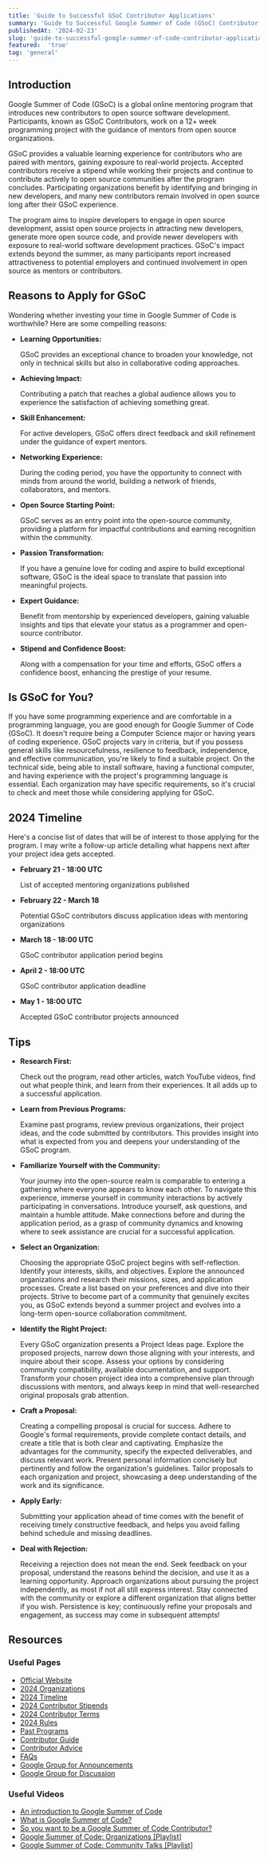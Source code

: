 ```yaml
---
title: 'Guide to Successful GSoC Contributor Applications'
summary: 'Guide to Successful Google Summer of Code (GSoC) Contributor Applications'
publishedAt: '2024-02-23'
slug: 'guide-to-successful-google-summer-of-code-contributor-applications'
featured:  'true'
tag: 'general'
---
```


## Introduction

Google Summer of Code (GSoC) is a global online mentoring program that introduces new contributors to open source software development. Participants, known as GSoC Contributors, work on a 12+ week programming project with the guidance of mentors from open source organizations.

GSoC provides a valuable learning experience for contributors who are paired with mentors, gaining exposure to real-world projects. Accepted contributors receive a stipend while working their projects and continue to contribute actively to open source communities after the program concludes. Participating organizations benefit by identifying and bringing in new developers, and many new contributors remain involved in open source long after their GSoC experience.

The program aims to inspire developers to engage in open source development, assist open source projects in attracting new developers, generate more open source code, and provide newer developers with exposure to real-world software development practices. GSoC's impact extends beyond the summer, as many participants report increased attractiveness to potential employers and continued involvement in open source as mentors or contributors.

## Reasons to Apply for GSoC

Wondering whether investing your time in Google Summer of Code is worthwhile? Here are some compelling reasons:

- **Learning Opportunities:**

	GSoC provides an exceptional chance to broaden your knowledge, not only in technical skills but also in collaborative coding approaches.

- **Achieving Impact:**

	Contributing a patch that reaches a global audience allows you to experience the satisfaction of achieving something great.

- **Skill Enhancement:**

	For active developers, GSoC offers direct feedback and skill refinement under the guidance of expert mentors.

- **Networking Experience:**

	During the coding period, you have the opportunity to connect with minds from around the world, building a network of friends, collaborators, and mentors.

- **Open Source Starting Point:**

	GSoC serves as an entry point into the open-source community, providing a platform for impactful contributions and earning recognition within the community.

- **Passion Transformation:**

	If you have a genuine love for coding and aspire to build exceptional software, GSoC is the ideal space to translate that passion into meaningful projects.

- **Expert Guidance:**

	Benefit from mentorship by experienced developers, gaining valuable insights and tips that elevate your status as a programmer and open-source contributor.

- **Stipend and Confidence Boost:**

	Along with a compensation for your time and efforts, GSoC offers a confidence boost, enhancing the prestige of your resume.

## Is GSoC for You?

If you have some programming experience and are comfortable in a programming language, you are good enough for Google Summer of Code (GSoC). It doesn't require being a Computer Science major or having years of coding experience. GSoC projects vary in criteria, but if you possess general skills like resourcefulness, resilience to feedback, independence, and effective communication, you're likely to find a suitable project. On the technical side, being able to install software, having a functional computer, and having experience with the project's programming language is essential. Each organization may have specific requirements, so it's crucial to check and meet those while considering applying for GSoC.

## 2024 Timeline

Here's a concise list of dates that will be of interest to those applying for the program. I may write a follow-up article detailing what happens next after your project idea gets accepted.

- **February 21 - 18:00 UTC**

	List of accepted mentoring organizations published

- **February 22 - March 18**

	Potential GSoC contributors discuss application ideas with mentoring organizations

- **March 18 - 18:00 UTC**

	GSoC contributor application period begins

- **April 2 - 18:00 UTC**

	GSoC contributor application deadline

- **May 1 - 18:00 UTC**

	Accepted GSoC contributor projects announced

## Tips

- **Research First:**

	Check out the program, read other articles, watch YouTube videos, find out what people think, and learn from their experiences. It all adds up to a successful application.

- **Learn from Previous Programs:**

	Examine past programs, review previous organizations, their project ideas, and the code submitted by contributors. This provides insight into what is expected from you and deepens your understanding of the GSoC program.

- **Familiarize Yourself with the Community:**

	Your journey into the open-source realm is comparable to entering a gathering where everyone appears to know each other. To navigate this experience, immerse yourself in community interactions by actively participating in conversations. Introduce yourself, ask questions, and maintain a humble attitude. Make connections before and during the application period, as a grasp of community dynamics and knowing where to seek assistance are crucial for a successful application.

- **Select an Organization:**

	Choosing the appropriate GSoC project begins with self-reflection. Identify your interests, skills, and objectives. Explore the announced organizations and research their missions, sizes, and application processes. Create a list based on your preferences and dive into their projects. Strive to become part of a community that genuinely excites you, as GSoC extends beyond a summer project and evolves into a long-term open-source collaboration commitment.

- **Identify the Right Project:**

	Every GSoC organization presents a Project Ideas page. Explore the proposed projects, narrow down those aligning with your interests, and inquire about their scope. Assess your options by considering community compatibility, available documentation, and support. Transform your chosen project idea into a comprehensive plan through discussions with mentors, and always keep in mind that well-researched original proposals grab attention.

- **Craft a Proposal:**

	Creating a compelling proposal is crucial for success. Adhere to Google's formal requirements, provide complete contact details, and create a title that is both clear and captivating. Emphasize the advantages for the community, specify the expected deliverables, and discuss relevant work. Present personal information concisely but pertinently and follow the organization's guidelines. Tailor proposals to each organization and project, showcasing a deep understanding of the work and its significance.

- **Apply Early:**

	Submitting your application ahead of time comes with the benefit of receiving timely constructive feedback, and helps you avoid falling behind schedule and missing deadlines.

- **Deal with Rejection:**

	Receiving a rejection does not mean the end. Seek feedback on your proposal, understand the reasons behind the decision, and use it as a learning opportunity. Approach organizations about pursuing the project independently, as most if not all still express interest. Stay connected with the community or explore a different organization that aligns better if you wish. Persistence is key; continuously refine your proposals and engagement, as success may come in subsequent attempts!

## Resources

### Useful Pages

- [Official Website](https://summerofcode.withgoogle.com/)
- [2024 Organizations](https://summerofcode.withgoogle.com/programs/2024/organizations)
- [2024 Timeline](https://developers.google.com/open-source/gsoc/timeline)
- [2024 Contributor Stipends](https://developers.google.com/open-source/gsoc/help/student-stipends)
- [2024 Contributor Terms](https://summerofcode.withgoogle.com/terms/contributor)
- [2024 Rules](https://summerofcode.withgoogle.com/rules)
- [Past Programs](https://summerofcode.withgoogle.com/archive)
- [Contributor Guide](https://google.github.io/gsocguides/student/)
- [Contributor Advice](https://developers.google.com/open-source/gsoc/help/student-advice)
- [FAQs](https://developers.google.com/open-source/gsoc/faq)
- [Google Group for Announcements](https://groups.google.com/g/google-summer-of-code-announce)
- [Google Group for Discussion](https://groups.google.com/g/google-summer-of-code-discuss)

### Useful Videos

- [An introduction to Google Summer of Code](https://youtu.be/7jD2tChhrWM?si=9Y1nj3HeORZEJZHR)
- [What is Google Summer of Code?](https://youtu.be/S6IP_6HG2QE?si=ec1Xyo4jWT2iRoT4)
- [So you want to be a Google Summer of Code Contributor?](https://youtu.be/YN7uGCg5vLg?si=3eO91YRLA04LLMJi)
- [Google Summer of Code: Organizations [Playlist]](https://youtube.com/playlist?list=PLxNYxgaZ8RscKC8NFOyQK2YdMCrM9Gb5A&si=taMYetYAru4wSjAJ)
- [Google Summer of Code: Community Talks [Playlist]](https://youtube.com/playlist?list=PLxNYxgaZ8Rsdbe90rZ-FHMO4yqR1nOA66&si=ELePEZEKXp1-tpit)
